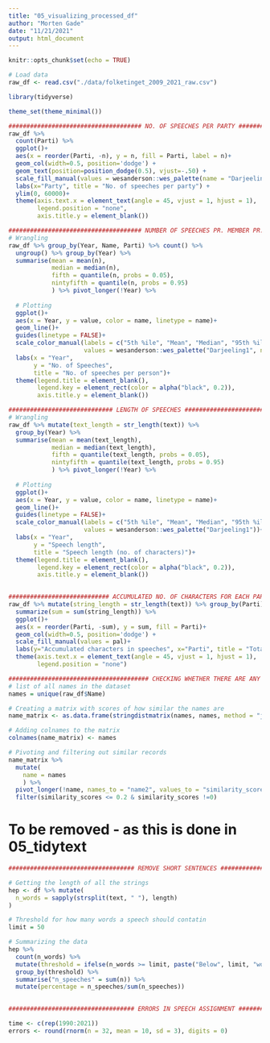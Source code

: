 ```yaml
---
title: "05_visualizing_processed_df"
author: "Morten Gade"
date: "11/21/2021"
output: html_document
---
```


```r
knitr::opts_chunk$set(echo = TRUE)
```

```r
# Load data
raw_df <- read.csv("./data/folketinget_2009_2021_raw.csv")

library(tidyverse)

theme_set(theme_minimal())
```

```r
##################################### NO. OF SPEECHES PER PARTY #######################################
raw_df %>% 
  count(Parti) %>%
  ggplot()+
  aes(x = reorder(Parti, -n), y = n, fill = Parti, label = n)+
  geom_col(width=0.5, position='dodge') +
  geom_text(position=position_dodge(0.5), vjust=-.50) + 
  scale_fill_manual(values = wesanderson::wes_palette(name = "Darjeeling1", n = 16, type = "continuous")) +
  labs(x="Party", title = "No. of speeches per party") +
  ylim(0, 60000)+
  theme(axis.text.x = element_text(angle = 45, vjust = 1, hjust = 1),
        legend.position = "none",
        axis.title.y = element_blank())
```

```r
##################################### NUMBER OF SPEECHES PR. MEMBER PR. YEAR ##########################################
# Wrangling  
raw_df %>% group_by(Year, Name, Parti) %>% count() %>% 
  ungroup() %>% group_by(Year) %>% 
  summarise(mean = mean(n),
            median = median(n),
            fifth = quantile(n, probs = 0.05),
            nintyfifth = quantile(n, probs = 0.95)
            ) %>% pivot_longer(!Year) %>% 
  
  # Plotting
  ggplot()+
  aes(x = Year, y = value, color = name, linetype = name)+
  geom_line()+
  guides(linetype = FALSE)+
  scale_color_manual(labels = c("5th %ile", "Mean", "Median", "95th %ile"),
                     values = wesanderson::wes_palette("Darjeeling1", n = 4))+
  labs(x = "Year", 
       y = "No. of Speeches", 
       title = "No. of speeches per person")+
  theme(legend.title = element_blank(), 
        legend.key = element_rect(color = alpha("black", 0.2)),
        axis.title.y = element_blank())

```

```r
############################# LENGTH OF SPEECHES #######################################
# Wrangling  
raw_df %>% mutate(text_length = str_length(text)) %>% 
  group_by(Year) %>% 
  summarise(mean = mean(text_length),
            median = median(text_length),
            fifth = quantile(text_length, probs = 0.05),
            nintyfifth = quantile(text_length, probs = 0.95)
            ) %>% pivot_longer(!Year) %>% 
  
  # Plotting
  ggplot()+
  aes(x = Year, y = value, color = name, linetype = name)+
  geom_line()+
  guides(linetype = FALSE)+
  scale_color_manual(labels = c("5th %ile", "Mean", "Median", "95th %ile"),
                     values = wesanderson::wes_palette("Darjeeling1"))+
  labs(x = "Year", 
       y = "Speech length", 
       title = "Speech length (no. of characters)")+
  theme(legend.title = element_blank(), 
        legend.key = element_rect(color = alpha("black", 0.2)),
        axis.title.y = element_blank())
  
```

```r
############################ ACCUMULATED NO. OF CHARACTERS FOR EACH PARTY ###################################
raw_df %>% mutate(string_length = str_length(text)) %>% group_by(Parti) %>% 
  summarize(sum = sum(string_length)) %>%  
  ggplot()+
  aes(x = reorder(Parti, -sum), y = sum, fill = Parti)+
  geom_col(width=0.5, position='dodge') +
  scale_fill_manual(values = pal)+
  labs(y="Accumulated characters in speeches", x="Parti", title = "Total length of speeches for each party") +
  theme(axis.text.x = element_text(angle = 45, vjust = 1, hjust = 1),
        legend.position = "none")

```

```r
####################################### CHECKING WHETHER THERE ARE ANY SIMILAR NAMES #############################
# list of all names in the dataset
names = unique(raw_df$Name)

# Creating a matrix with scores of how similar the names are
name_matrix <- as.data.frame(stringdistmatrix(names, names, method = "jw"))

# Adding colnames to the matrix
colnames(name_matrix) <- names

# Pivoting and filtering out similar records
name_matrix %>% 
  mutate(
    name = names
    ) %>% 
  pivot_longer(!name, names_to = "name2", values_to = "similarity_scores") %>% 
  filter(similarity_scores <= 0.2 & similarity_scores !=0)

```

# To be removed - as this is done in 05_tidytext
```r
################################### REMOVE SHORT SENTENCES #######################################

# Getting the length of all the strings
hep <- df %>% mutate(
  n_words = sapply(strsplit(text, " "), length)
)

# Threshold for how many words a speech should contatin 
limit = 50

# Summarizing the data
hep %>% 
  count(n_words) %>% 
  mutate(threshold = ifelse(n_words >= limit, paste("Below", limit, "words"), paste("Above", limit, "words"))) %>% 
  group_by(threshold) %>% 
  summarise("n_speeches" = sum(n)) %>% 
  mutate(percentage = n_speeches/sum(n_speeches))
  
```


```r
################################### ERRORS IN SPEECH ASSIGNMENT #######################################

time <- c(rep(1990:2021))
errors <- round(rnorm(n = 32, mean = 10, sd = 3), digits = 0)

```

